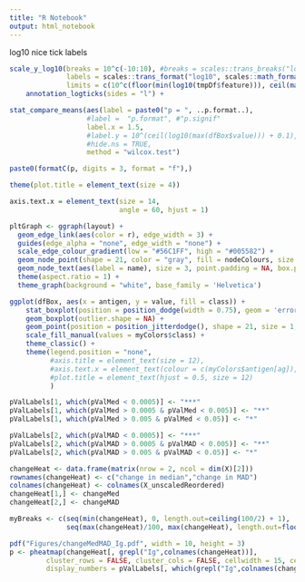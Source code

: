```yaml
---
title: "R Notebook"
output: html_notebook
---
```


log10 nice tick labels

```r
scale_y_log10(breaks = 10^c(-10:10), #breaks = scales::trans_breaks("log10", function(x) 10^x),
              labels = scales::trans_format("log10", scales::math_format(10^.x)),
              limits = c(10^c(floor(min(log10(tmpDf$feature))), ceil(max(log10(tmpDf$feature)))))) + 
    annotation_logticks(sides = "l") +

```

```r

stat_compare_means(aes(label = paste0("p = ", ..p.format..),
                   #label =  "p.format", #"p.signif"
                   label.x = 1.5, 
                   #label.y = 10^(ceil(log10(max(dfBox$value))) + 0.1), 
                   #hide.ns = TRUE,
                   method = "wilcox.test")
```
                  
```r
paste0(formatC(p, digits = 3, format = "f"),)

theme(plot.title = element_text(size = 4))
```

```r
axis.text.x = element_text(size = 14,
                           angle = 60, hjust = 1)
```

```r
pltGraph <- ggraph(layout) +
  geom_edge_link(aes(color = r), edge_width = 3) +
  guides(edge_alpha = "none", edge_width = "none") +
  scale_edge_colour_gradient(low = "#56C1FF", high = "#005582") +
  geom_node_point(shape = 21, color = "gray", fill = nodeColours, size = 8, stroke = 0.5) +
  geom_node_text(aes(label = name), size = 3, point.padding = NA, box.padding = 0, force = 0.1, repel = T) +
  theme(aspect.ratio = 1) +
  theme_graph(background = "white", base_family = 'Helvetica') 
```


```r
ggplot(dfBox, aes(x = antigen, y = value, fill = class)) + 
    stat_boxplot(position = position_dodge(width = 0.75), geom = 'errorbar', width = 0.2) + 
    geom_boxplot(outlier.shape = NA) + 
    geom_point(position = position_jitterdodge(), shape = 21, size = 1, aes(fill = class), color = "black") + 
    scale_fill_manual(values = myColors$class) + 
    theme_classic() + 
    theme(legend.position = "none",
          #axis.title = element_text(size = 12),
          #axis.text.x = element_text(colour = c(myColors$antigen[ag]), size = 12),
          #plot.title = element_text(hjust = 0.5, size = 12)
          ) 
```

```r
pValLabels[1, which(pValMed < 0.0005)] <- "***"
pValLabels[1, which(pValMed > 0.0005 & pValMed < 0.005)] <- "**"
pValLabels[1, which(pValMed > 0.005 & pValMed < 0.05)] <- "*"

pValLabels[2, which(pValMAD < 0.0005)] <- "***"
pValLabels[2, which(pValMAD > 0.0005 & pValMAD < 0.005)] <- "**"
pValLabels[2, which(pValMAD > 0.005 & pValMAD < 0.05)] <- "*"

changeHeat <- data.frame(matrix(nrow = 2, ncol = dim(X)[2]))
rownames(changeHeat) <- c("change in median","change in MAD")
colnames(changeHeat) <- colnames(X_unscaledReordered)
changeHeat[1,] <- changeMed 
changeHeat[2,] <- changeMAD

myBreaks <- c(seq(min(changeHeat), 0, length.out=ceiling(100/2) + 1), 
              seq(max(changeHeat)/100, max(changeHeat), length.out=floor(50)))

pdf("Figures/changeMedMAD_Ig.pdf", width = 10, height = 3) 
p <- pheatmap(changeHeat[, grepl("Ig",colnames(changeHeat))], 
         cluster_rows = FALSE, cluster_cols = FALSE, cellwidth = 15, cellheight = 15, 
         display_numbers = pValLabels[, which(grepl("Ig",colnames(changeHeat)))], breaks = myBreaks)  
```

